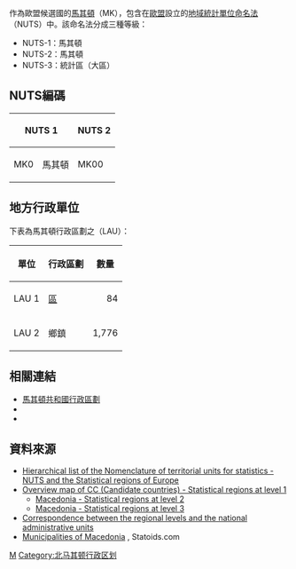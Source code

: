 作為歐盟候選國的[[馬其頓共和國|馬其頓]]（MK），包含在[[歐盟|歐盟]]設立的[[地域統計單位命名法|地域統計單位命名法]]（NUTS）中。該命名法分成三種等級：
* NUTS-1：馬其頓
* NUTS-2：馬其頓
* NUTS-3：統計區（大區）

==NUTS編碼==
{| class="wikitable"
|-  align="center" valign="top"
! colspan="2" | NUTS 1
! colspan="2" | NUTS 2
! colspan="2" | NUTS 3
|-
| rowspan=8 | MK0 || rowspan=8 | 馬其頓 || rowspan=8 | MK00 || rowspan=8 | 馬其頓
| style="background-color:#EBC2FF" | MK001 || {{link-en|凡爾達爾大區|Vardar Statistical Region}}
|-
| style="background-color:#FFE7BA" | MK002 || {{link-en|東部大區 (馬其頓)|Eastern Statistical Region|東部大區}} 
|-
| style="background-color:#FFD0CD" | MK003 || {{link-en|西南大區|Southwestern Statistical Region}} 
|-
| style="background-color:#FFF5D0" | MK004 || {{link-en|東南大區|Southeastern Statistical Region}} 
|-
| style="background-color:#CFEFC0" | MK005 || {{link-en|培拉貢尼亞大區|Pelagonia Statistical Region}} 
|-
| style="background-color:#FFF5D0" | MK006 || {{link-en|波洛戈大區|Polog Statistical Region}} 
|-
| style="background-color:#FFF5D0" | MK007 || [[東北大區|東北大區]] 
|-
| style="background-color:#CFEFC0" | MK008 || {{link-en|史高比耶大區|Skopje Statistical Region}} 
|}

==地方行政單位==
下表為馬其頓行政區劃之{{link-en|地方行政單位|Local administrative unit}}（LAU）：
{| class="wikitable"
|-
! 單位
! 行政區劃
! 數量
|-
! LAU 1
| [[馬其頓共和國行政區劃|區]]
| align="right" | 84
|-
! LAU 2
| 鄉鎮
| align="right" | 1,776
|}

==相關連結==
* [[馬其頓共和國行政區劃|馬其頓共和國行政區劃]]
* {{le|ISO 3166-2:MK|ISO 3166-2:MK}}
* {{le|FIPS區域代碼列表 (M-O)|List of FIPS region codes (M-O)#MK: Macedonia|馬其頓FIPS區域代碼列表}}

==資料來源==
* [http://ec.europa.eu/eurostat/ramon/nuts/codelist_en.cfm?list=cec Hierarchical list of the Nomenclature of territorial units for statistics - NUTS and the Statistical regions of Europe] {{Wayback|url=http://ec.europa.eu/eurostat/ramon/nuts/codelist_en.cfm?list=cec |date=20160304100126 }}
* [https://web.archive.org/web/20100220000403/http://ec.europa.eu/eurostat/ramon/nuts/pngmaps/cc1.png Overview map of CC (Candidate countries) - Statistical regions at level 1]
** [http://ec.europa.eu/eurostat/ramon/nuts/pngmaps/mk2.png Macedonia - Statistical regions at level 2]{{dead link|date=十一月 2017 |bot=InternetArchiveBot }}
** [http://ec.europa.eu/eurostat/ramon/nuts/pngmaps/mk3.png Macedonia - Statistical regions at level 3]{{dead link|date=十一月 2017 |bot=InternetArchiveBot }}
* [http://ec.europa.eu/eurostat/ramon/nuts/statistical_regions_t1_en.html Correspondence between the regional levels and the national administrative units] {{Wayback|url=http://ec.europa.eu/eurostat/ramon/nuts/statistical_regions_t1_en.html |date=20160304081025 }}
* [http://www.statoids.com/umk.html Municipalities of Macedonia] {{Wayback|url=http://www.statoids.com/umk.html |date=20190215160318 }}, Statoids.com

{{NUTS|state=collapsed}}

[[Category:地域統計單位命名法|M]]
[[Category:北马其顿行政区划|Category:北马其顿行政区划]]